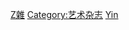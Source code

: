{{Commonscat|Magazines about music}}

[[Category:音樂出版物|Z雜]]
[[Category:艺术杂志|Category:艺术杂志]]
[[Category:各主題雜誌|Yin]]